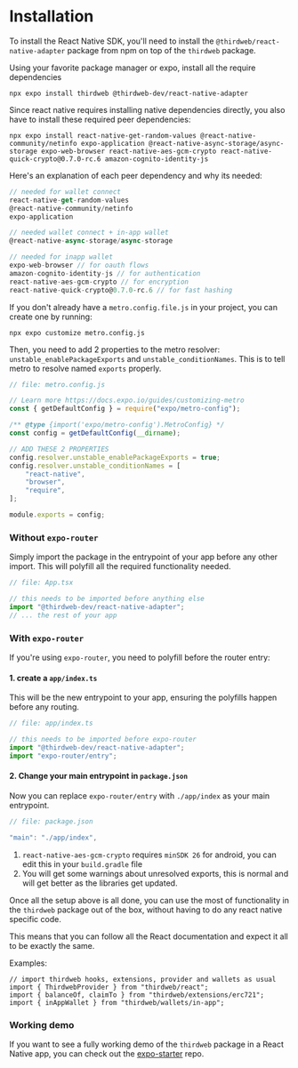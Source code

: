 
# Installation

To install the React Native SDK, you'll need to install the `@thirdweb/react-native-adapter` package from npm on top of the `thirdweb` package.

<Steps>
<Step title="Install the packages">

Using your favorite package manager or expo, install all the require dependencies

```shell
npx expo install thirdweb @thirdweb-dev/react-native-adapter
```

Since react native requires installing native dependencies directly, you also have to install these required peer dependencies:

```shell
npx expo install react-native-get-random-values @react-native-community/netinfo expo-application @react-native-async-storage/async-storage expo-web-browser react-native-aes-gcm-crypto react-native-quick-crypto@0.7.0-rc.6 amazon-cognito-identity-js
```

Here's an explanation of each peer dependency and why its needed:

```ts
// needed for wallet connect
react-native-get-random-values
@react-native-community/netinfo
expo-application

// needed wallet connect + in-app wallet
@react-native-async-storage/async-storage

// needed for inapp wallet
expo-web-browser // for oauth flows
amazon-cognito-identity-js // for authentication
react-native-aes-gcm-crypto // for encryption
react-native-quick-crypto@0.7.0-rc.6 // for fast hashing
```

</Step>
<Step title="Edit your `metro.config.js`">

If you don't already have a `metro.config.file.js` in your project, you can create one by running:

```shell
npx expo customize metro.config.js
```

Then, you need to add 2 properties to the metro resolver: `unstable_enablePackageExports` and `unstable_conditionNames`. This is to tell metro to resolve named `exports` properly.

```js
// file: metro.config.js

// Learn more https://docs.expo.io/guides/customizing-metro
const { getDefaultConfig } = require("expo/metro-config");

/** @type {import('expo/metro-config').MetroConfig} */
const config = getDefaultConfig(__dirname);

// ADD THESE 2 PROPERTIES
config.resolver.unstable_enablePackageExports = true;
config.resolver.unstable_conditionNames = [
	"react-native",
	"browser",
	"require",
];

module.exports = config;
```

</Step>
<Step title="Import `@thirdweb-dev/react-native-adapter`">

### Without `expo-router`

Simply import the package in the entrypoint of your app before any other import. This will polyfill all the required functionality needed.

```js
// file: App.tsx

// this needs to be imported before anything else
import "@thirdweb-dev/react-native-adapter";
// ... the rest of your app
```

### With `expo-router`

If you're using `expo-router`, you need to polyfill before the router entry:

#### 1. create a `app/index.ts`

This will be the new entrypoint to your app, ensuring the polyfills happen before any routing.

```ts
// file: app/index.ts

// this needs to be imported before expo-router
import "@thirdweb-dev/react-native-adapter";
import "expo-router/entry";
```

#### 2. Change your main entrypoint in `package.json`

Now you can replace `expo-router/entry` with `./app/index` as your main entrypoint.

```ts
// file: package.json

"main": "./app/index",
```

<Callout variant="info" title="Additional notes">

1. `react-native-aes-gcm-crypto` requires `minSDK 26` for android, you can edit this in your `build.gradle` file
2. You will get some warnings about unresolved exports, this is normal and  will get better as the libraries get updated.

</Callout>

</Step>
<Step title=" Use the `thirdweb` package normally">

Once all the setup above is all done, you can use the most of functionality in the `thirdweb` package out of the box, without having to do any react native specific code.

This means that you can follow all the React documentation and expect it all to be exactly the same.

Examples:

```tsx
// import thirdweb hooks, extensions, provider and wallets as usual
import { ThirdwebProvider } from "thirdweb/react";
import { balanceOf, claimTo } from "thirdweb/extensions/erc721";
import { inAppWallet } from "thirdweb/wallets/in-app";
```

</Step>
</Steps>

### Working demo

If you want to see a fully working demo of the `thirdweb` package in a React Native app, you can check out the [expo-starter](https://github.com/thirdweb-dev/expo-starter) repo.

<GithubTemplateCard
	title="Expo + thirdweb demo repo"
    descrption="A starter template for using the thirdweb package in a React Native app"
	href="https://github.com/thirdweb-dev/expo-starter"
/>